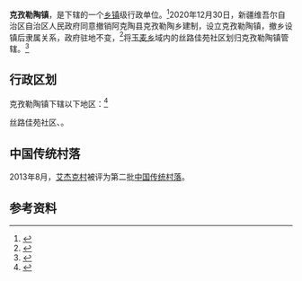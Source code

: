 {{中国乡级行政区|65/30/22/207/000
| 景观照片文件名 = 欢迎您到克孜勒陶来 - Welcome to Kizilto - 2015.04 - panoramio.jpg
| 景观照片描述 =
}}

'''克孜勒陶镇'''，是{{PRC admin/fullname|65/30/22/207/000|3}}下辖的一个[[乡镇|乡镇]]级行政单位。<ref>{{PRC admin/ref sgc|{{PRC admin/parent|65/30/22/207/000}}}}</ref>2020年12月30日，新疆维吾尔自治区自治区人民政府同意撤销阿克陶县克孜勒陶乡建制，设立克孜勒陶镇，撤乡设镇后隶属关系，政府驻地不变，<ref>{{cite web |title=关于同意阿克陶县克孜勒陶乡撤乡设镇等4件行政区划调整的批复（新政函〔2020〕137号） |url=http://mzt.xinjiang.gov.cn/xjmca/xzqhtzgg/202101/e857ffe9e79843bfb8824d2631ed2361.shtml |website=新疆民政 |accessdate=2021-10-02 |archive-date=2021-01-19 |archive-url=https://web.archive.org/web/20210119170336/http://mzt.xinjiang.gov.cn/xjmca/xzqhtzgg/202101/e857ffe9e79843bfb8824d2631ed2361.shtml |dead-url=no }}</ref>将[[玉麦乡_(阿克陶县)|玉麦乡]]域内的丝路佳苑社区划归克孜勒陶镇管辖。<ref>{{cite web|title=关于阿克陶县克孜勒陶乡和恰尔隆乡行政区划调整的公告|url=http://www.xjakt.gov.cn/P/C/28798.htm|website=阿克陶县人民政府|accessdate=2021-10-02|archive-date=2021-02-06|archive-url=https://web.archive.org/web/20210206180942/http://www.xjakt.gov.cn/P/C/28798.htm|dead-url=no}}</ref>

== 行政区划 ==

克孜勒陶镇下辖以下地区：<ref>{{PRC admin/ref sgc|65/30/22/207/000}}</ref>

丝路佳苑社区、{{PRC admin/children|65/30/22/207/000}}。

==中国传统村落==
2013年8月，[[艾杰克村|艾杰克村]]被评为第二批[[中国传统村落|中国传统村落]]。

== 参考资料 ==

{{reflist}}

{{行政区划小作品}}
{{PRC admin/navcat|65/30/22/207/000}}